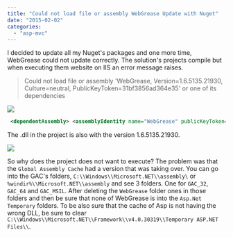 ```yaml
---
title: "Could not load file or assembly WebGrease Update with Nuget"
date: "2015-02-02"
categories: 
  - "asp-mvc"
---
```


I decided to update all my Nuget's packages and one more time, WebGrease could not update correctly. The solution's projects compile but when executing them website on IIS an error message raises.

> Could not load file or assembly 'WebGrease, Version=1.6.5135.21930, Culture=neutral, PublicKeyToken=31bf3856ad364e35' or one of its dependencies

![](/images/blog/WebGreasePage-400x176.png)

```xml
 <dependentAssembly> <assemblyIdentity name="WebGrease" publicKeyToken="31bf3856ad364e35" /> <bindingRedirect oldVersion="0.0.0.0-1.6.5135.21930" newVersion="1.6.5135.21930" /> </dependentAssembly> 
```


The .dll in the project is also with the version 1.6.5135.21930. 

![](/images/blog/WebGreaseDllVersion.png)

So why does the project does not want to execute? The problem was that the `Global Assembly Cache` had a version that was taking over. You can go into the GAC's folders,
 `C:\\Windows\\Microsoft.NET\\assembly\` or `%windir%\\Microsoft.NET\\assembly` and see 3 folders. One for `GAC_32`, `GAC_64` and `GAC_MSIL`. After deleting the `WebGrease` folder ones in those folders and then be sure that none of WebGrease is into the `Asp.Net Temporary` folders. To be also sure that the cache of Asp is not having the wrong DLL, be sure to clear `C:\\Windows\\Microsoft.NET\\Framework\\v4.0.30319\\Temporary ASP.NET Files\\`.
